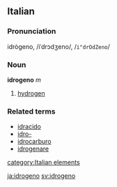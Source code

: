 ==Italian==
===Pronunciation===
idrògeno, /iˈdrɔdʒeno/, /<tt>i"drOdZeno</tt>/
===Noun===
'''idrogeno''' ''m''

# [[hydrogen]]

===Related terms===
*[[idracido]]
*[[idro-]]
*[[idrocarburo]]
*[[idrogenare]]

[[category:Italian elements]]

[[ja:idrogeno]]
[[sv:idrogeno]]